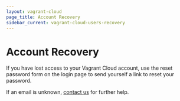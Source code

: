 ```yaml
---
layout: vagrant-cloud
page_title: Account Recovery
sidebar_current: vagrant-cloud-users-recovery
---
```


# Account Recovery

If you have lost access to your Vagrant Cloud account, use the reset
password form on the login page to send yourself a link to reset your password.

If an email is unknown, [contact us](mailto:support+vagrantcloud@hashicorp.com)
for further help.
